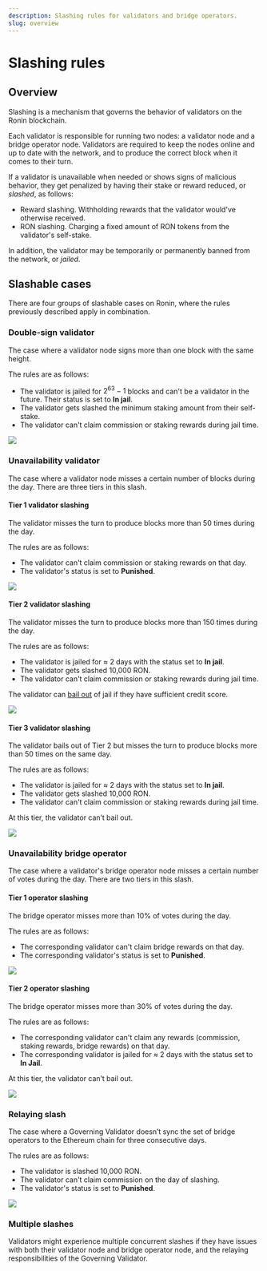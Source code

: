 ```yaml
---
description: Slashing rules for validators and bridge operators.
slug: overview
---
```



# Slashing rules

## Overview
Slashing is a mechanism that governs the behavior of validators on
the Ronin blockchain.

Each validator is responsible for running two nodes: a validator node
and a bridge operator node. Validators are required to keep the nodes
online and up to date with the network, and to produce the correct
block when it comes to their turn.

If a validator is unavailable when needed or shows signs of malicious
behavior, they get penalized by having their stake or reward reduced,
or _slashed_, as follows:
* Reward slashing. Withholding rewards that the validator would've 
otherwise received.
* RON slashing. Charging a fixed amount of RON tokens from 
the validator's self-stake.

In addition, the validator may be temporarily or permanently banned
from the network, or _jailed_.

## Slashable cases
There are four groups of slashable cases on Ronin, where
the rules previously described apply in combination.

### Double-sign validator
The case where a validator node signs more than one block with the
same height.

The rules are as follows:
* The validator is jailed for $2^{63}-1$ blocks and can't be a
validator in the future. Their status is set to **In jail**.
* The validator gets slashed the minimum staking amount from their
self-stake.
* The validator can't claim commission or staking rewards during jail
time.

<img src={doubleSign} width={1224} />

### Unavailability validator
The case where a validator node misses a certain number of blocks
during the day. There are three tiers in this slash.

#### Tier 1 validator slashing
The validator misses the turn to produce blocks more than 50 times
during the day.

The rules are as follows:
* The validator can't claim commission or staking rewards on that day.
* The validator's status is set to **Punished**.

<img src={valSlashTierOne} width={1224} />

#### Tier 2 validator slashing
The validator misses the turn to produce blocks more than 150 times
during the day.

The rules are as follows:
* The validator is jailed for $\approx$ 2 days with the status set
to **In jail**.
* The validator gets slashed 10,000 RON.
* The validator can't claim commission or staking rewards during
jail time. 

The validator can [bail out](bailout.mdx) of jail if they have
sufficient credit score.

<img src={valSlashTierTwo} width={1224} />

#### Tier 3 validator slashing
The validator bails out of Tier 2 but misses the turn to 
produce blocks more than 50 times on the same day.

The rules are as follows:
* The validator is jailed for $\approx$ 2 days with the status
set to **In jail**.
* The validator gets slashed 10,000 RON.
* The validator can't claim commission or staking rewards during
jail time.

At this tier, the validator can’t bail out.

<img src={valSlashTierThree} width={1224} />

### Unavailability bridge operator
The case where a validator's bridge operator node misses a certain
number of votes during the day. There are two tiers in this slash.

#### Tier 1 operator slashing
The bridge operator misses more than 10% of votes during the day.

The rules are as follows:
* The corresponding validator can't claim bridge rewards on that day.
* The corresponding validator's status is set to **Punished**.

<img src={bridSlashTierOne} width={1224} />

#### Tier 2 operator slashing
The bridge operator misses more than 30% of votes during the day.

The rules are as follows:
* The corresponding validator can't claim any rewards (commission,
staking rewards, bridge rewards) on that day.
* The corresponding  validator is jailed for $\approx$ 2 days with
the status set to **In Jail**.

At this tier, the validator can’t bail out.

<img src={bridSlashTierTwo} width={1224} />

### Relaying slash
The case where a Governing Validator doesn’t sync the set of bridge
operators to the Ethereum chain for three consecutive days.

The rules are as follows:
* The validator is slashed 10,000 RON.
* The validator can't claim commission on the day of slashing.
* The validator's status is set to **Punished**.

<img src={relayingSlash} width={1224} />

### Multiple slashes
Validators might experience multiple concurrent slashes if they have issues
with both their validator node and bridge operator node, and the relaying
responsibilities of the Governing Validator.
